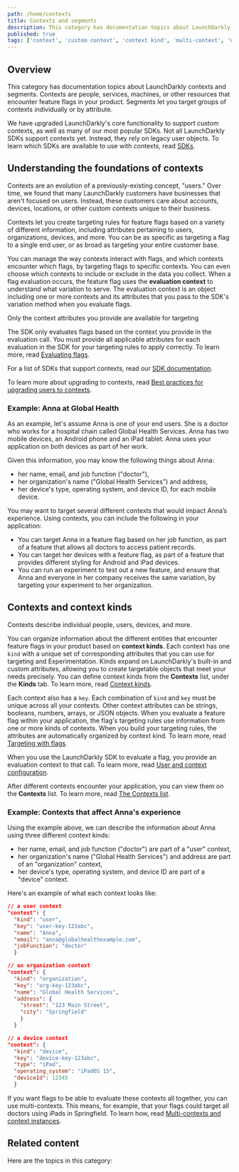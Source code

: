 ```yaml
---
path: /home/contexts
title: Contexts and segments
description: This category has documentation topics about LaunchDarkly contexts and segments. Contexts are people, services, machines, or other resources that encounter feature flags in your product.
published: true
tags: ['context', 'custom context', 'context kind', 'multi-context', 'user', 'segment']
---
```


## Overview

This category has documentation topics about LaunchDarkly contexts and segments. Contexts are people, services, machines, or other resources that encounter feature flags in your product. Segments let you target groups of contexts individually or by attribute.

We have upgraded LaunchDarkly's core functionality to support custom contexts, as well as many of our most popular SDKs. Not all LaunchDarkly SDKs support contexts yet. Instead, they rely on legacy user objects. To learn which SDKs are available to use with contexts, read [SDKs](/sdk).

## Understanding the foundations of contexts

Contexts are an evolution of a previously-existing concept, "users." Over time, we found that many LaunchDarkly customers have businesses that aren't focused on users. Instead, these customers care about accounts, devices, locations, or other custom contexts unique to their business.

Contexts let you create targeting rules for feature flags based on a variety of different information, including attributes pertaining to users, organizations, devices, and more. You can be as specific as targeting a flag to a single end user, or as broad as targeting your entire customer base.

You can manage the way contexts interact with flags, and which contexts encounter which flags, by targeting flags to specific contexts. You can even choose which contexts to include or exclude in the data you collect. When a flag evaluation occurs, the feature flag uses the **evaluation context** to understand what variation to serve. The evaluation context is an object including one or more contexts and its attributes that you pass to the SDK's variation method when you evaluate flags.

<Callout intent="alert">
<CalloutTitle>Only the context attributes you provide are available for targeting</CalloutTitle>
<CalloutDescription>

The SDK only evaluates flags based on the context you provide in the evaluation call. You must provide all applicable attributes for each evaluation in the SDK for your targeting rules to apply correctly. To learn more, read [Evaluating flags](/sdk/features/evaluating).

</CalloutDescription>
</Callout>

For a list of SDKs that support contexts, read our [SDK documentation](/sdk).

To learn more about upgrading to contexts, read [Best practices for upgrading users to contexts](/guides/flags/upgrading-contexts).

### Example: Anna at Global Health

As an example, let's assume Anna is one of your end users. She is a doctor who works for a hospital chain called Global Health Services. Anna has two mobile devices, an Android phone and an iPad tablet. Anna uses your application on both devices as part of her work.

Given this information, you may know the following things about Anna:

* her name, email, and job function ("doctor"),
* her organization's name ("Global Health Services") and address,
* her device's type, operating system, and device ID, for each mobile device.

You may want to target several different contexts that would impact Anna’s experience. Using contexts, you can include the following in your application:

* You can target Anna in a feature flag based on her job function, as part of a feature that allows all doctors to access patient records.
* You can target her devices with a feature flag, as part of a feature that provides different styling for Android and iPad devices.
* You can run an experiment to test out a new feature, and ensure that Anna and everyone in her company receives the same variation, by targeting your experiment to her organization.

## Contexts and context kinds

Contexts describe individual people, users, devices, and more.

You can organize information about the different entities that encounter feature flags in your product based on **context kinds**. Each context has one `kind` with a unique set of corresponding attributes that you can use for targeting and Experimentation. Kinds expand on LaunchDarkly's built-in and custom attributes, allowing you to create targetable objects that meet your needs precisely. You can define context kinds from the **Contexts** list, under the **Kinds** tab. To learn more, read [Context kinds](/home/contexts/context-kinds).

Each context also has a `key`. Each combination of `kind` and `key` must be unique across all your contexts. Other context attributes can be strings, booleans, numbers, arrays, or JSON objects. When you evaluate a feature flag within your application, the flag's targeting rules use information from one or more kinds of contexts. When you build your targeting rules, the attributes are automatically organized by context kind. To learn more, read [Targeting with flags](/home/flags/targeting).

When you use the LaunchDarkly SDK to evaluate a flag, you provide an evaluation context to that call. To learn more, read [User and context configuration](/sdk/features/user-context-config).

After different contexts encounter your application, you can view them on the **Contexts** list. To learn more, read [The Contexts list](/home/contexts/contexts-list).

### Example: Contexts that affect Anna's experience

Using the example above, we can describe the information about Anna using three different context kinds:

* her name, email, and job function ("doctor") are part of a "user" context,
* her organization's name ("Global Health Services") and address are part of an "organization" context,
* her device's type, operating system, and device ID are part of a "device" context.

Here's an example of what each context looks like:

<CodeSample>
<CSTab label="Example contexts">

```json
// a user context
"context": {
  "kind": "user",
  "key": "user-key-123abc",
  "name": "Anna",
  "email": "anna@globalhealthexample.com",
  "jobFunction": "doctor"
  }

// an organization context
"context": {
  "kind": "organization",
  "key": "org-key-123abc",
  "name": "Global Health Services",
  "address": {
    "street": "123 Main Street",
    "city": "Springfield"
    }
  }

// a device context
"context": {
  "kind": "device",
  "key": "device-key-123abc",
  "type": "iPad",
  "operating_system": "iPadOS 15",
  "deviceId": 12345
  }
```

</CSTab>
</CodeSample>

If you want flags to be able to evaluate these contexts all together, you can use multi-contexts. This means, for example, that your flags could target all doctors using iPads in Springfield. To learn how, read [Multi-contexts and context instances](/home/contexts/multi-contexts).

## Related content

Here are the topics in this category:

<ChildPageList path="/home/contexts" unsorted="true" />